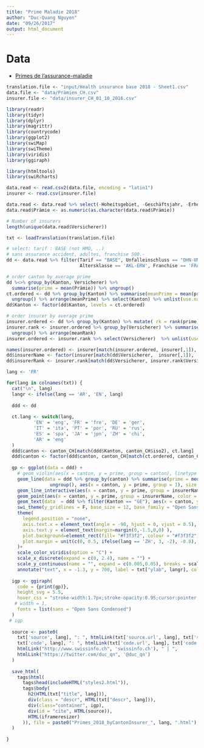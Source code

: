 ```yaml
---
title: "Prime Maladie 2018"
author: "Duc-Quang Nguyen"
date: "09/26/2017"
output: html_document
---
```


# Data

* [Primes de l’assurance-maladie](https://opendata.swiss/fr/dataset/health-insurance-premiums)

```r

translation.file <- "input/Health insurance base 2018 - Sheet1.csv"
data.file <- "data/Prämien_CH.csv"
insurer.file <- "data/insurer_CH_01_10_2016.csv"

library(readr)
library(tidyr)
library(dplyr)
library(magrittr)
library(countrycode)
library(ggplot2)
library(swiMap)
library(swiTheme)
library(viridis)
library(ggiraph)

library(htmltools)
library(swiRcharts)
```

```r
data.read <- read.csv2(data.file, encoding = "latin1")
insurer <- read.csv(insurer.file)

data.read <- data.read %>% select(-Hoheitsgebiet, -Geschäftsjahr, -Erhebungsjahr)
data.read$Prämie <- as.numeric(as.character(data.read$Prämie))

# Number of insurers
length(unique(data.read$Versicherer))

txt <- loadTranslation(translation.file)

```

```r
# select: tarif : BASE (not HMO, ..)
# sans assurance accident, adultes, franchise 500.-
dd <- data.read %>% filter(Tarif == "BASE", Unfalleinschluss == "OHN-UNF", 
                           Altersklasse == 'AKL-ERW', Franchise == 'FRA-500', Kanton != "ZE")

# order canton by average prime 
dd %<>% group_by(Kanton, Versicherer) %>% 
  summarise(prime = mean(Prämie)) %>% ungroup()
ct.ordered <- dd %>% group_by(Kanton) %>% summarise(meanPrime = mean(prime)) %>% 
  ungroup() %>% arrange(meanPrime) %>% select(Kanton) %>% unlist(use.names = F) %>% as.character()
dd$Kanton <- factor(dd$Kanton, levels = ct.ordered)

# order insurer by average prime
insurer.ordered <- dd %>% group_by(Kanton) %>% mutate( rk = rank(prime)) %>% ungroup()
insurer.rank <- insurer.ordered %>% group_by(Versicherer) %>% summarise(meanRank = mean(rk)) %>% 
  ungroup() %>% arrange(meanRank)
insurer.ordered <- insurer.rank %>% select(Versicherer)  %>% unlist(use.names = F)

names(insurer.ordered) <- insurer[match(insurer.ordered, insurer[,1]), 'shortName']
dd$insurerName <- factor(insurer[match(dd$Versicherer,  insurer[,1]), 'shortName'], levels = names(insurer.ordered))
dd$insurerRank <- insurer.rank[match(dd$Versicherer, insurer.rank$Versicherer), 'meanRank'] %>% unlist(use.names = F)
```


```r
lang <- 'FR'

for(lang in colnames(txt)) {
  cat("\n", lang)
  langr <- ifelse(lang == 'AR', 'EN', lang)
  
  ddd <- dd
  
  ct.lang <- switch(lang,
          'EN' = 'eng', 'FR' = 'fre', 'DE' = 'ger',	
          'IT' = 'ita', 'PT' = 'por', 'RU' = 'rus', 
          'ES' = 'spa', 'JA' = 'jpn', 'ZH' = 'chi',
          'AR' = 'eng'
  )
  ddd$canton <- canton_CH[match(ddd$Kanton, canton_CH$iso2), ct.lang]
  ddd$canton <- factor(ddd$canton, canton_CH[match(ct.ordered, canton_CH$iso2), ct.lang])
  
  gp <- ggplot(data = ddd) + 
    # geom_violin(aes(x = canton, y = prime, group = canton), linetype = "blank", fill = "#e5dbcd", alpha = 0.6) + 
    geom_line(data = ddd %>% group_by(canton) %>% summarise(prime = median(prime)) %>% 
                ungroup(), aes(x = canton, y = prime, group = 1), size = 0.5, alpha = 0.9, colour = "darkgrey") + 
    geom_line_interactive(aes(x = canton, y = prime, group = insurerName, color = insurerRank, tooltip = insurerName, data_id = insurerName), size = 0.15, alpha = 0.25) + 
    geom_point(aes(x = canton, y = prime, group = insurerName, color = insurerRank), size = 0.8, alpha = 0.6, shape = 18) + 
    geom_text(data  = ddd %>% filter(Kanton == "GE"), aes(x = canton, y = prime, label = insurerName), nudge_y = -1, nudge_x = 0.35, hjust = 0, size = 2, family = "Open Sans Condensed", check_overlap = T, colour = "#330033") +
    swi_theme(y_gridlines = F, base_size = 12, base_family = "Open Sans Condensed") + 
    theme(
      legend.position = "none", 
      axis.text.x = element_text(angle = -90, hjust = 0, vjust = 0.5), 
      axis.text.y = element_text(margin=margin(0,-1.5,0,0) ),
      plot.background=element_rect(fill= "#f3f3f2", colour = "#f3f3f2"),
      plot.margin = unit(c(0, 0.5, ifelse(lang == 'ZH', 3, -2), -0.8), "lines")
    )+
    scale_color_viridis(option = "C") +
    scale_x_discrete(expand = c(0, 2.4), name = "") +
    scale_y_continuous(name = "", expand = c(0.005,0.05), breaks = scales::pretty_breaks(n =5)) +
    annotate("text", x = -1.3, y = 700, label = txt["ylab", langr], colour = "#2b2b2b", hjust = 0)
  
  igp <- ggiraph(
    code = {print(gp)}, 
    height_svg = 5.5,
    hover_css = "stroke-width:1.7px;stroke-opacity:0.95;cursor:pointer;",  
   # width = 1,
    fonts = list(sans = "Open Sans Condensed")
  )
 # igp
  
  source <- paste0(
    txt['source', lang], ": ", htmlLink(txt['source.url', lang], txt['source.name', lang]), " | ",
    txt['code', lang], ": ", htmlLink(txt['code.url', lang], txt['code.name', lang]), " | ",
    htmlLink("http://www.swissinfo.ch", 'swissinfo.ch'), " | ",
    htmlLink("https://twitter.com/duc_qn", '@duc_qn')    
  )
  
  save_html(
    tags$html(
      tags$head(includeHTML("styles2.html")),
      tags$body(    
        h2(HTML(txt["title", lang])),
        div(class = "descr", HTML(txt["descr", lang])),
        div(class="container", igp),
        div(id = "cite", HTML(source)),
        HTML(iframeresizer)  
      )), file = paste0("Primes_2018_byCantonInsurer_", lang, ".html"), libdir = "js", background = "#f3f3f2"
  )
  
}

```
